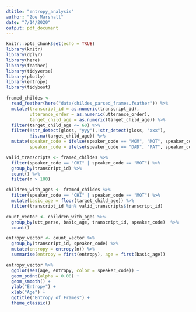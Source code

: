 ```yaml
---
dtitle: "entropy_analysis"
author: "Zoe Marshall"
date: "7/14/2020"
output: pdf_document
---
```


```r
knitr::opts_chunk$set(echo = TRUE)
library(knitr)
library(dplyr)
library(here)
library(feather)
library(tidyverse)
library(plotly)
library(entropy)
library(tidyboot)
```

```r
framed_childes <- 
  read_feather(here("data/childes_parsed_frames.feather")) %>%
  mutate(transcript_id = as.numeric(transcript_id),
         utterance_order = as.numeric(utterance_order),
         target_child_age = as.numeric(target_child_age)) %>%
  filter(target_child_age <= 60) %>%
  filter(!str_detect(gloss, "yyy"),!str_detect(gloss, "xxx"),
         !is.na(target_child_age)) %>%
  mutate(speaker_code = ifelse(speaker_code == "MOM", "MOT", speaker_code),
         speaker_code = ifelse(speaker_code == "DAD", "FAT", speaker_code))
```

```r
valid_transcripts <- framed_childes %>%
  filter(speaker_code == "CHI" | speaker_code == "MOT") %>%
  group_by(transcript_id) %>%
  count() %>%
  filter(n > 100) 
```

```r
children_with_ages <- framed_childes %>%
  filter(speaker_code == "CHI" | speaker_code == "MOT") %>%
  mutate(basic_age = floor(target_child_age)) %>% 
  filter(transcript_id %in% valid_transcripts$transcript_id)

count_vector <- children_with_ages %>%
  group_by(utt_parse, basic_age, transcript_id, speaker_code)  %>%
  count()
```

```r
entropy_vector <- count_vector %>%
  group_by(transcript_id, speaker_code) %>%
  mutate(entropy = entropy(n)) %>%
  summarise(entropy = first(entropy), age = first(basic_age))
```

```r
entropy_vector %>%
  ggplot(aes(age, entropy, color = speaker_code)) +
  geom_point(alpha = 0.08) +
  geom_smooth() +
  ylab("Entropy") +
  xlab("Age") +
  ggtitle("Entropy of Frames") +
  theme_classic()
```